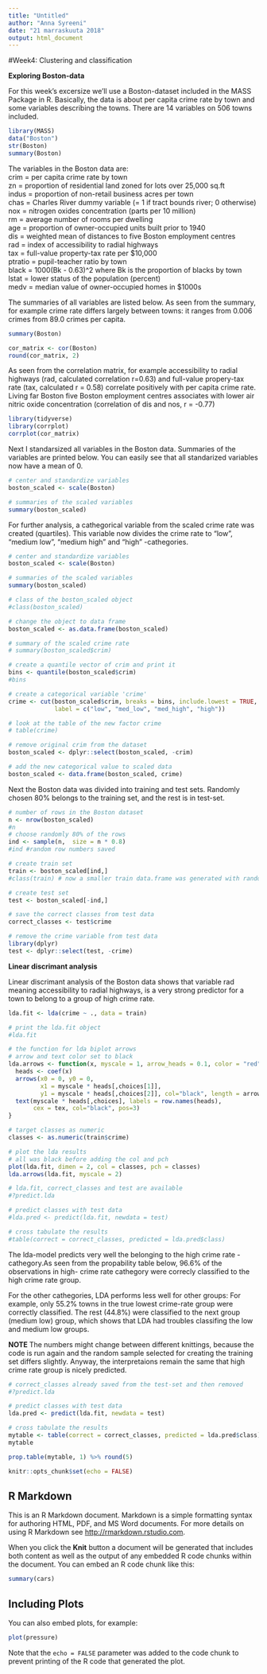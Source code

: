 ```yaml
---
title: "Untitled"
author: "Anna Syreeni"
date: "21 marraskuuta 2018"
output: html_document
---
```


#Week4: Clustering and classification

**Exploring Boston-data**

For this week's excersize we'll use a Boston-dataset included in the MASS Package in R. Basically, the data is about per capita crime rate by town and some variables describing the towns. There are 14 variables on 506 towns included.

```r
library(MASS)
data("Boston")
str(Boston)
summary(Boston)
```

 
The variables in the Boston data are:<br/>
crim = per capita crime rate by town<br/>
zn = proportion of residential land zoned for lots over 25,000 sq.ft<br/> 
indus = proportion of non-retail business acres per town<br/> 
chas = Charles River dummy variable (= 1 if tract bounds river; 0 otherwise)<br/>
nox = nitrogen oxides concentration (parts per 10 million)<br/> 
rm  = average number of rooms per dwelling<br/>
age = proportion of owner-occupied units built prior to 1940<br/>
dis = weighted mean of distances to five Boston employment centres<br/>
rad = index of accessibility to radial highways<br/>
tax = full-value property-tax rate per \$10,000<br/>
ptratio = pupil-teacher ratio by town<br/>
black = 1000(Bk - 0.63)^2 where Bk is the proportion of blacks by town<br/> 
lstat  = lower status of the population (percent)<br/>
medv = median value of owner-occupied homes in \$1000s<br/> 


The summaries of all variables are listed below. As seen from the summary, for example crime rate differs largely between towns: it ranges from 0.006 crimes from 89.0 crimes per capita.

```r
summary(Boston)
```

```r
cor_matrix <- cor(Boston) 
round(cor_matrix, 2)
```

As seen from the correlation matrix, for example accessibility to radial highways (rad, calculated correlation r=0.63) and full-value propery-tax rate (tax, calculated r = 0.58) correlate positively with per capita crime rate. Living far Boston five Boston employment centres associates  with lower air nitric oxide concentration (correlation of dis and nos, r = -0.77)

```r
library(tidyverse)
library(corrplot)
corrplot(cor_matrix)
```

Next I standarsized all variables in the Boston data. Summaries of the variables are printed below. You can easily see that all standarized variables now have a mean of 0.

```r
# center and standardize variables
boston_scaled <- scale(Boston)

# summaries of the scaled variables
summary(boston_scaled)
```

For further analysis, a cathegorical variable from the scaled crime rate was created (quartiles). This variable now divides the crime rate to "low", "medium low", "medium high" and  "high" -cathegories.

```r
# center and standardize variables
boston_scaled <- scale(Boston)

# summaries of the scaled variables
summary(boston_scaled)

# class of the boston_scaled object
#class(boston_scaled)

# change the object to data frame
boston_scaled <- as.data.frame(boston_scaled)

# summary of the scaled crime rate
# summary(boston_scaled$crim)

# create a quantile vector of crim and print it
bins <- quantile(boston_scaled$crim)
#bins

# create a categorical variable 'crime'
crime <- cut(boston_scaled$crim, breaks = bins, include.lowest = TRUE, 
             label = c("low", "med_low", "med_high", "high"))

# look at the table of the new factor crime
# table(crime)

# remove original crim from the dataset
boston_scaled <- dplyr::select(boston_scaled, -crim)

# add the new categorical value to scaled data
boston_scaled <- data.frame(boston_scaled, crime)
```

Next the Boston data was divided into training and test sets. Randomly chosen 80% belongs to the training set, and the rest is in test-set.

```r
# number of rows in the Boston dataset 
n <- nrow(boston_scaled)
#n
# choose randomly 80% of the rows
ind <- sample(n,  size = n * 0.8)
#ind #random row numbers saved

# create train set
train <- boston_scaled[ind,]
#class(train) # now a smaller train data.frame was generated with random rows

# create test set 
test <- boston_scaled[-ind,]

# save the correct classes from test data
correct_classes <- test$crime

# remove the crime variable from test data
library(dplyr)
test <- dplyr::select(test, -crime)
```

**Linear discrimant analysis**

Linear discrimant analysis of the Boston data shows that variable rad meaning accessibility to radial highways, is a very strong predictor for a town to belong to a group of high crime rate.


```r
lda.fit <- lda(crime ~ ., data = train)

# print the lda.fit object
#lda.fit

# the function for lda biplot arrows
# arrow and text color set to black
lda.arrows <- function(x, myscale = 1, arrow_heads = 0.1, color = "red", tex = 0.75, choices = c(1,2)){
  heads <- coef(x)
  arrows(x0 = 0, y0 = 0, 
         x1 = myscale * heads[,choices[1]], 
         y1 = myscale * heads[,choices[2]], col="black", length = arrow_heads)
  text(myscale * heads[,choices], labels = row.names(heads), 
       cex = tex, col="black", pos=3)
}

# target classes as numeric
classes <- as.numeric(train$crime)

# plot the lda results
# all was black before adding the col and pch
plot(lda.fit, dimen = 2, col = classes, pch = classes)
lda.arrows(lda.fit, myscale = 2)

# lda.fit, correct_classes and test are available
#?predict.lda

# predict classes with test data
#lda.pred <- predict(lda.fit, newdata = test)

# cross tabulate the results
#table(correct = correct_classes, predicted = lda.pred$class)
```

The lda-model predicts very well the belonging to the high crime rate -cathegory.As seen from the propability table below, 96.6% of the observations in high- crime rate cathegory were correcly classified to the high crime rate group. 

For the other cathegories, LDA performs less well for other groups: For example, only 55.2% towns in the true lowest crime-rate group were correctly classified. The rest (44.8%) were classified to the next group (medium low) group, which shows that LDA had troubles classifing the low and medium low groups.


**NOTE ** The numbers might change between different knittings, because the code is run again and the random sample selected for creating the training set differs slightly. Anyway, the interpretaions remain the same that high crime rate group is nicely predicted.

```r
# correct_classes already saved from the test-set and then removed
#?predict.lda

# predict classes with test data
lda.pred <- predict(lda.fit, newdata = test)

# cross tabulate the results
mytable <- table(correct = correct_classes, predicted = lda.pred$class)
mytable

prop.table(mytable, 1) %>% round(5)
```






```r
knitr::opts_chunk$set(echo = FALSE)
```

## R Markdown

This is an R Markdown document. Markdown is a simple formatting syntax for authoring HTML, PDF, and MS Word documents. For more details on using R Markdown see <http://rmarkdown.rstudio.com>.

When you click the **Knit** button a document will be generated that includes both content as well as the output of any embedded R code chunks within the document. You can embed an R code chunk like this:

```r
summary(cars)
```

## Including Plots

You can also embed plots, for example:

```r
plot(pressure)
```

Note that the `echo = FALSE` parameter was added to the code chunk to prevent printing of the R code that generated the plot.

